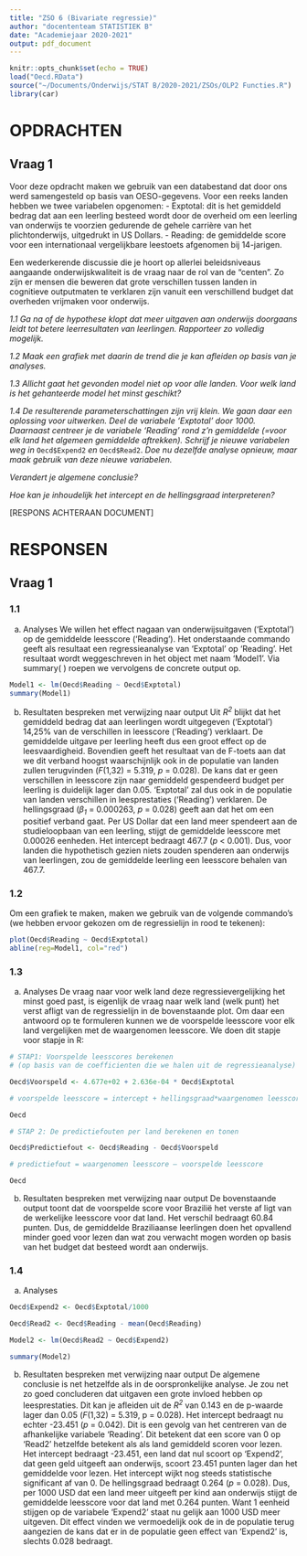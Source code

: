 ```yaml
---
title: "ZSO 6 (Bivariate regressie)"
author: "docententeam STATISTIEK B"
date: "Academiejaar 2020-2021"
output: pdf_document
---
```


```r
knitr::opts_chunk$set(echo = TRUE)
load("Oecd.RData")
source("~/Documents/Onderwijs/STAT B/2020-2021/ZSOs/OLP2 Functies.R")
library(car)
```

# OPDRACHTEN {-}

## Vraag 1 {-}

Voor deze opdracht maken we gebruik van een databestand dat door ons werd samengesteld op basis van OESO-gegevens. Voor een reeks landen hebben we twee variabelen opgenomen:
- Exptotal: dit is het gemiddeld bedrag dat aan een leerling besteed wordt door de overheid om een leerling van onderwijs te voorzien gedurende de gehele carrière van het plichtonderwijs, uitgedrukt in US Dollars.
- Reading: de gemiddelde score voor een internationaal vergelijkbare leestoets afgenomen bij 14-jarigen.

Een wederkerende discussie die je hoort op allerlei beleidsniveaus aangaande onderwijskwaliteit is de vraag naar de rol van de “centen”. Zo zijn er mensen die beweren dat grote verschillen tussen landen in cognitieve outputmaten te verklaren zijn vanuit een verschillend budget dat overheden vrijmaken voor onderwijs.

*1.1	Ga na of de hypothese klopt dat meer uitgaven aan onderwijs doorgaans leidt tot	betere leerresultaten van leerlingen. Rapporteer zo volledig mogelijk.*

*1.2	Maak een grafiek met daarin de trend die je kan afleiden op basis van je analyses.*

*1.3	Allicht gaat het gevonden model niet op voor alle landen. Voor welk land is het 	gehanteerde model het minst geschikt?*

*1.4	De resulterende parameterschattingen zijn vrij klein. We gaan daar een oplossing voor uitwerken. Deel de variabele ‘Exptotal’ door 1000. Daarnaast centreer je de variabele ‘Reading’ rond z’n gemiddelde (=voor elk land het algemeen gemiddelde aftrekken). Schrijf je nieuwe variabelen weg in *`Oecd$Expend2` *en* `Oecd$Read2`. *Doe nu dezelfde analyse opnieuw, maar maak gebruik van deze nieuwe variabelen.*

*Verandert je algemene conclusie?*

*Hoe kan je inhoudelijk het intercept en de hellingsgraad interpreteren?*

[RESPONS ACHTERAAN DOCUMENT]
\newpage    

# RESPONSEN {-}

## Vraag 1 {-}

### 1.1 {-}

a) Analyses
We willen het effect nagaan van onderwijsuitgaven (‘Exptotal’) op de gemiddelde leesscore (‘Reading’). Het onderstaande commando geeft als resultaat een regressieanalyse van ‘Exptotal’ op ‘Reading’. Het resultaat wordt weggeschreven in het object met naam ‘Model1’. Via summary( ) roepen we vervolgens de concrete output op.

```r
Model1 <- lm(Oecd$Reading ~ Oecd$Exptotal)
summary(Model1)
```

b) Resultaten bespreken met verwijzing naar output
Uit *$R^2$* blijkt dat het gemiddeld bedrag dat aan leerlingen wordt uitgegeven (‘Exptotal’) 14,25% van de verschillen in leesscore (‘Reading’) verklaart. De gemiddelde uitgave per leerling heeft dus een groot effect op de leesvaardigheid. Bovendien geeft het resultaat van de F-toets aan dat we dit verband hoogst waarschijnlijk ook in de populatie van landen zullen terugvinden (*F*(1,32) = 5.319, *p* = 0.028). De kans dat er geen verschillen in leesscore zijn naar gemiddeld gespendeerd budget per leerling is duidelijk lager dan 0.05. ‘Exptotal’ zal dus ook in de populatie van landen verschillen in leesprestaties (‘Reading’) verklaren.
De hellingsgraad (*$\beta_1$* = 0.000263, *p* = 0.028) geeft aan dat het om een positief verband gaat. Per US Dollar dat een land meer spendeert aan de studieloopbaan van een leerling, stijgt de gemiddelde leesscore met 0.00026 eenheden. Het intercept bedraagt 467.7 (*p* < 0.001). Dus, voor landen die hypothetisch gezien niets zouden spenderen aan onderwijs van leerlingen, zou de gemiddelde leerling een leesscore behalen van 467.7.
\newpage    

### 1.2 {-}

Om een grafiek te maken, maken we gebruik van de volgende commando’s (we hebben ervoor gekozen om de regressielijn in rood te tekenen):

```r
plot(Oecd$Reading ~ Oecd$Exptotal)
abline(reg=Model1, col="red")
```


### 1.3 {-}

a) Analyses
De vraag naar voor welk land deze regressievergelijking het minst goed past, is eigenlijk de vraag naar welk land (welk punt) het verst afligt van de regressielijn in de bovenstaande plot. Om daar een antwoord op te formuleren kunnen we de voorspelde leesscore voor elk land vergelijken met de waargenomen leesscore. We doen dit stapje voor stapje in R:

```r
# STAP1: Voorspelde leesscores berekenen
# (op basis van de coefficienten die we halen uit de regressieanalyse)

Oecd$Voorspeld <- 4.677e+02 + 2.636e-04 * Oecd$Exptotal

# voorspelde leesscore = intercept + hellingsgraad*waargenomen leesscore

Oecd

# STAP 2: De predictiefouten per land berekenen en tonen

Oecd$Predictiefout <- Oecd$Reading - Oecd$Voorspeld

# predictiefout = waargenomen leesscore – voorspelde leesscore

Oecd

```

b) Resultaten bespreken met verwijzing naar output
De bovenstaande output toont dat de voorspelde score voor Brazilië het verste af ligt van de werkelijke leesscore voor dat land. Het verschil bedraagt 60.84 punten. Dus, de gemiddelde Braziliaanse leerlingen doen het opvallend minder goed voor lezen dan wat zou verwacht mogen worden op basis van het budget dat besteed wordt aan onderwijs. 


### 1.4 {-}

a) Analyses

```r
Oecd$Expend2 <- Oecd$Exptotal/1000

Oecd$Read2 <- Oecd$Reading - mean(Oecd$Reading)

Model2 <- lm(Oecd$Read2 ~ Oecd$Expend2)

summary(Model2)
```


b) Resultaten bespreken met verwijzing naar output
De algemene conclusie is net hetzelfde als in de oorspronkelijke analyse. Je zou net zo goed concluderen dat uitgaven een grote invloed hebben op leesprestaties. Dit kan je afleiden uit de *$R^2$* van 0.143 en de p-waarde lager dan 0.05 (*F*(1,32) = 5.319, p = 0.028).
Het intercept bedraagt nu echter -23.451 (*p* = 0.042). Dit is een gevolg van het centreren van de afhankelijke variabele ‘Reading’. Dit betekent dat een score van 0 op ‘Read2’ hetzelfde betekent als als land gemiddeld scoren voor lezen. Het intercept bedraagt -23.451, een land dat nul scoort op ‘Expend2’, dat geen geld uitgeeft aan onderwijs, scoort 23.451 punten lager dan het gemiddelde voor lezen. Het intercept wijkt nog steeds statistische significant af van 0.
De hellingsgraad bedraagt 0.264 (*p* = 0.028). Dus, per 1000 USD dat een land meer uitgeeft per kind aan onderwijs stijgt de gemiddelde leesscore voor dat land met 0.264 punten. Want 1 eenheid stijgen op de variabele ‘Expend2’ staat nu gelijk aan 1000 USD meer uitgeven. Dit effect vinden we vermoedelijk ook de in de populatie terug aangezien de kans dat er in de populatie geen effect van ‘Expend2’ is, slechts 0.028 bedraagt.